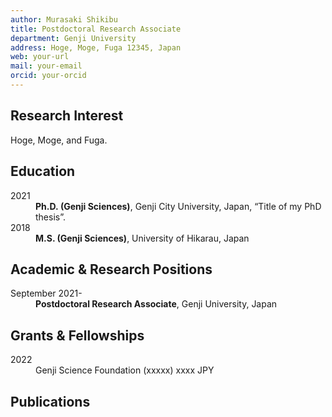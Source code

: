 ```yaml
---
author: Murasaki Shikibu
title: Postdoctoral Research Associate
department: Genji University
address: Hoge, Moge, Fuga 12345, Japan
web: your-url
mail: your-email
orcid: your-orcid
---
```


## Research Interest

Hoge, Moge, and Fuga.


## Education

2021
: **Ph.D. (Genji Sciences)**, Genji City University, Japan, "Title of my PhD thesis".

2018
: **M.S. (Genji Sciences)**, University of Hikarau, Japan

## Academic & Research Positions

September 2021-
: \hfill
: **Postdoctoral Research Associate**, Genji University, Japan

## Grants & Fellowships

2022
: Genji Science Foundation
(xxxxx)
xxxx JPY

## Publications
